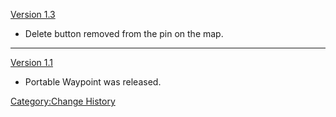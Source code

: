 [[Version 1.3]]
*Delete button removed from the pin on the map.
----
[[Version 1.1]]
*Portable Waypoint was released.
<noinclude>[[Category:Change History]]</noinclude>